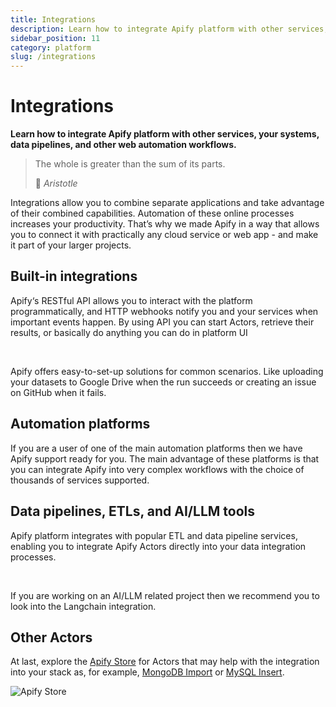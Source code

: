 ```yaml
---
title: Integrations
description: Learn how to integrate Apify platform with other services, your systems, data pipelines, and other web automation workflows.
sidebar_position: 11
category: platform
slug: /integrations
---
```



# Integrations

**Learn how to integrate Apify platform with other services, your systems, data pipelines, and other web automation workflows.**

 > The whole is greater than the sum of its parts.
 >
 > 👴 *Aristotle*

Integrations allow you to combine separate applications and take advantage of their combined capabilities. Automation of these online processes increases your productivity. That’s why we made Apify in a way that allows you to connect it with practically any cloud service or web app - and make it part of your larger projects.

## Built-in integrations

Apify‘s RESTful API allows you to interact with the platform programmatically, and HTTP webhooks notify you and your services when important events happen. By using API you can start Actors, retrieve their results, or basically do anything you can do in platform UI

<CardGrid>
    <Card
        title="API"
        desc="Control Apify platform programmatically from your code."
        to="/platform/integrations/api"
        smallImage
    />
    <Card
        title="Webhooks"
        desc="Trigger external events when your actor run fails or succeeds."
        to="/platform/integrations/webhooks"
        smallImage
    />
</CardGrid><br />

Apify offers easy-to-set-up solutions for common scenarios. Like uploading your datasets to Google Drive when the run succeeds or creating an issue on GitHub when it fails.

<CardGrid>
    <Card
        title="Slack"
        to="/platform/integrations/slack"
        imageUrl="/img/platform/integrations/slack.svg"
        smallImage
    />
    <Card
        title="Google Drive"
        to="/platform/integrations/drive"
        imageUrl="/img/platform/integrations/drive.svg"
        smallImage
    />
    <Card
        title="Gmail"
        to="/platform/integrations/gmail"
        imageUrl="/img/platform/integrations/gmail.svg"
        smallImage
    />
    <Card
        title="Github"
        to="/platform/integrations/github"
        imageUrl="/img/platform/integrations/github.svg"
        smallImage
    />
    <Card
        title="Git"
        to="/platform/actors/development/source-code#git-repository"
        imageUrl="/img/platform/integrations/git.svg"
        smallImage
    />
    <Card
        title="Asana"
        to="/"
        imageUrl="/img/platform/integrations/asana.svg"
        smallImage
    />
    <Card
        title="Trello"
        to="/"
        imageUrl="/img/platform/integrations/trello.svg"
        smallImage
    />
</CardGrid>

## Automation platforms

If you are a user of one of the main automation platforms then we have Apify support ready for you. The main advantage of these platforms is that you can integrate Apify into very complex workflows with the choice of thousands of services supported.

<CardGrid>
    <Card
        title="Make"
        to="./integrations/make"
        imageUrl="/img/platform/integrations/make.svg"
        smallImage
    />
    <Card
        title="Zapier"
        to="./integrations/zapier"
        imageUrl="/img/platform/integrations/zapier.svg"
        smallImage
    />
    <Card
        title="Transposit"
        to="./integrations/transposit"
        imageUrl="/img/platform/integrations/transposit.svg"
        smallImage
    />
</CardGrid>

## Data pipelines, ETLs, and AI/LLM tools

Apify platform integrates with popular ETL and data pipeline services, enabling you to integrate Apify Actors directly into your data integration processes.

<CardGrid>
    <Card
        title="Keboola"
        to="./integrations/keboola"
        imageUrl="/img/platform/integrations/keboola.svg"
        smallImage
    />
    <Card
        title="Airbyte"
        to="./integrations/airbyte"
        imageUrl="/img/platform/integrations/airbyte.svg"
        smallImage
    />
    <Card
        title="Hevo"
        to="./integrations/hevo"
        imageUrl="/img/platform/integrations/hevo.svg"
        smallImage
    />
</CardGrid><br />

If you are working on an AI/LLM related project then we recommend you to look into the Langchain integration.

<CardGrid>
    <Card
        title="Langchain"
        to="./integrations/langchain"
        imageUrl="/img/platform/integrations/langchain.png"
        smallImage
    />
</CardGrid>

## Other Actors


At last, explore the [Apify Store](https://apify.com/store) for Actors that may help with the integration into your stack as, for example, [MongoDB Import](https://apify.com/drobnikj/mongodb-import) or [MySQL Insert](https://apify.com/petr_cermak/mysql-insert).

![Apify Store](./images/apify-store.png)

